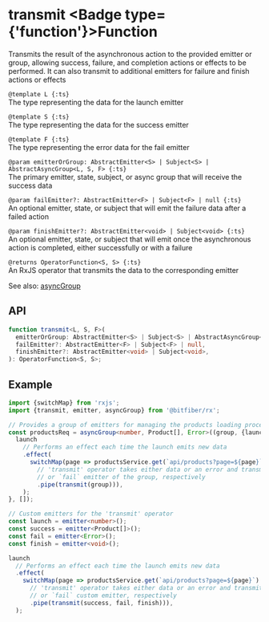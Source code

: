 
# transmit <Badge type={'function'}>Function</Badge>

Transmits the result of the asynchronous action to the provided emitter or group, allowing success,
failure, and completion actions or effects to be performed. It can also transmit to additional
emitters for failure and finish actions or effects

`@template L {:ts}`  
The type representing the data for the launch emitter

`@template S {:ts}`  
The type representing the data for the success emitter

`@template F {:ts}`  
The type representing the error data for the fail emitter

`@param emitterOrGroup: AbstractEmitter<S> | Subject<S> | AbstractAsyncGroup<L, S, F> {:ts}`  
The primary emitter, state, subject, or async group that will receive the success data

`@param failEmitter?: AbstractEmitter<F> | Subject<F> | null {:ts}`  
An optional emitter, state, or subject that will emit the failure data after a failed action

`@param finishEmitter?: AbstractEmitter<void> | Subject<void> {:ts}`  
An optional emitter, state, or subject that will emit once the asynchronous action is completed,
either successfully or with a failure

`@returns OperatorFunction<S, S> {:ts}`  
An RxJS operator that transmits the data to the corresponding emitter

See also: [asyncGroup](/store/reference/asyncGroupFn)

## API

```ts copy
function transmit<L, S, F>(
  emitterOrGroup: AbstractEmitter<S> | Subject<S> | AbstractAsyncGroup<L, S, F>,
  failEmitter?: AbstractEmitter<F> | Subject<F> | null,
  finishEmitter?: AbstractEmitter<void> | Subject<void>,
): OperatorFunction<S, S>;
```

## Example

```ts copy
import {switchMap} from 'rxjs';
import {transmit, emitter, asyncGroup} from '@bitfiber/rx';

// Provides a group of emitters for managing the products loading process
const productsReq = asyncGroup<number, Product[], Error>((group, {launch}) => {
  launch
    // Performs an effect each time the launch emits new data
    .effect(
      switchMap(page => productsService.get(`api/products?page=${page}`)
        // 'transmit' operator takes either data or an error and transmits it to the `success`
        // or `fail` emitter of the group, respectively
        .pipe(transmit(group))),
    );
}, []);

// Custom emitters for the 'transmit' operator
const launch = emitter<number>();
const success = emitter<Product[]>();
const fail = emitter<Error>();
const finish = emitter<void>();

launch
  // Performs an effect each time the launch emits new data
  .effect(
    switchMap(page => productsService.get(`api/products?page=${page}`)
      // 'transmit' operator takes either data or an error and transmits it to the `success`
      // or `fail` custom emitter, respectively
      .pipe(transmit(success, fail, finish))),
  );
```
